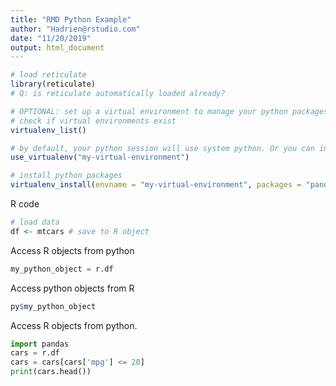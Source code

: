 ```yaml
---
title: "RMD Python Example"
author: "Hadrien@rstudio.com"
date: "11/20/2019"
output: html_document
---
```


```r

# load reticulate
library(reticulate)
# Q: is reticulate automatically loaded already?

# OPTIONAL: set up a virtual environment to manage your python packages
# check if virtual environments exist
virtualenv_list()

# by default, your python session will use system python. Or you can indicate which virtual environment to use for this project:
use_virtualenv("my-virtual-environment")

# install python packages
virtualenv_install(envname = "my-virtual-environment", packages = "pandas")	

```

R code
```r
# load data
df <- mtcars # save to R object
```

Access R objects from python
```python
my_python_object = r.df

```

Access python objects from R
```r
py$my_python_object
```

Access R objects from python.
```python
import pandas
cars = r.df
cars = cars[cars['mpg'] <= 20]
print(cars.head())
```